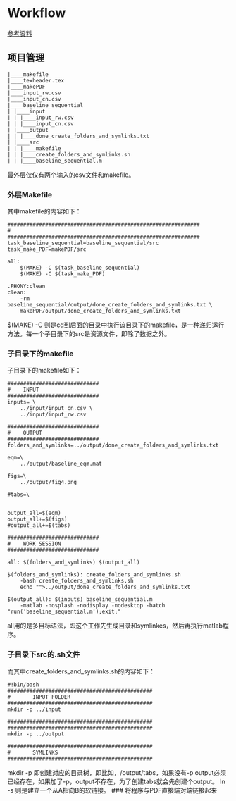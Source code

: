 # Workflow

[参考资料](https://www.jianshu.com/p/6ef0a8220e85)

## 项目管理
```
|____makefile
|____texheader.tex
|____makePDF
|____input_rw.csv
|____input_cn.csv
|____baseline_sequential
| |____input
| | |____input_rw.csv
| | |____input_cn.csv
| |____output
| | |____done_create_folders_and_symlinks.txt
| |____src
| | |____makefile
| | |____create_folders_and_symlinks.sh
| | |____baseline_sequential.m
```
最外层仅仅有两个输入的csv文件和makefile。

### 外层Makefile
其中makefile的内容如下：
```
#############################################################
#
#############################################################
task_baseline_sequential=baseline_sequential/src
task_make_PDF=makePDF/src

all:
	$(MAKE) -C $(task_baseline_sequential)
	$(MAKE) -C $(task_make_PDF)

.PHONY:clean
clean:
	-rm baseline_sequential/output/done_create_folders_and_symlinks.txt \
	makePDF/output/done_create_folders_and_symlinks.txt
```

$(MAKE) -C 则是cd到后面的目录中执行该目录下的makefile，是一种递归运行方法。每一个子目录下的src是资源文件，即除了数据之外。

### 子目录下的makefile
子目录下的makefile如下：
```
#############################
#    INPUT
#############################
inputs= \
	../input/input_cn.csv \
	../input/input_rw.csv

#############################
#    OUTPUT
#############################
folders_and_symlinks=../output/done_create_folders_and_symlinks.txt

eqm=\
	../output/baseline_eqm.mat

figs=\
	../output/fig4.png

#tabs=\


output_all=$(eqm)
output_all+=$(figs)
#output_all+=$(tabs)

#############################
#    WORK SESSION
#############################

all: $(folders_and_symlinks) $(output_all)

$(folders_and_symlinks): create_folders_and_symlinks.sh
	-bash create_folders_and_symlinks.sh
	echo "">../output/done_create_folders_and_symlinks.txt

$(output_all): $(inputs) baseline_sequential.m
	-matlab -nosplash -nodisplay -nodesktop -batch "run('baseline_sequential.m');exit;"
```
all用的是多目标语法，即这个工作先生成目录和symlinkes，然后再执行matlab程序。


### 子目录下src的.sh文件
而其中create_folders_and_symlinks.sh的内容如下：
```
#!bin/bash
##############################################
#       INPUT FOLDER
##############################################
mkdir -p ../input

##############################################
##############################################
mkdir -p ../output

##############################################
#       SYMLINKS
##############################################
```
mkdir -p 即创建对应的目录树，即比如，/output/tabs，如果没有-p output必须已经存在，如果加了-p，output不存在，为了创建tabs就会先创建个output。
ln -s 则是建立一个从A指向B的软链接。
### 将程序与PDF直接端对端链接起来

